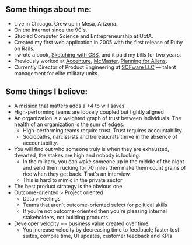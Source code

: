 
<HomeLink />

## Some things about me:

- Live in Chicago. Grew up in Mesa, Arizona.
- On the internet since the 90's.
- Studied Computer Science and Entrepreneurship at UofA.
- Created my first web application in 2005 with the first release of Ruby on Rails.
- I wrote a book, [Sketching with CSS](https://www.sketchingwithcss.com), and it paid my bills for two years.
- Previously worked at [Accenture](https://www.accenture.com), [McMaster](https://www.mcmaster.com), [Planning for Aliens](/).
- Currently Director of Product Engineering at [SOFware LLC](http://www.sofwarellc.com) &mdash; talent management for elite military units.

## Some things I believe:

- A mission that matters adds a +4 to will saves
- High-performing teams are loosely coupled but tightly aligned
- An organization is a weighted graph of trust between individuals. The health of an organization is the sum of edges.
  - High-performing teams require trust. Trust requires accountability.
  - Sociopaths, narcissists and bureaucrats thrive in the absence of accountability.
- You will find out who someone truly is when they are exhausted, thwarted, the stakes are high and nobody is looking.
  - In the military, you can wake someone up in the middle of the night and send them rucking for 70 miles then make them count grains of rice when they get back. That's an interview.
  - This is hard to mimic in the private sector
- The best product strategy is the obvious one
- Outcome-oriented > Project oriented
  - Data > Feelings
  - Teams that aren't outcome-oriented select for political skills
  - If you're not outcome-oriented then you're pleasing internal stakeholders, not building products
- Developer velocity == business value created over time.
  - You increase velocity by decreasing time to feedback; faster test suites, compile time, UI updates, customer feedback and KPIs